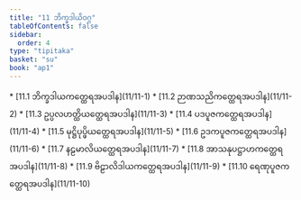 ```yaml
---
title: "11 ဘိက္ခဒါယိဝဂ္ဂ"
tableOfContents: false
sidebar:
  order: 4
type: "tipitaka"
basket: "su"
book: "ap1"
---
```



<DynamicBreadcrumb />



<TableOfContents book="ap1" section="11">
* [11.1 ဘိက္ခဒါယကတ္ထေရအပဒါန](11/11-1)
* [11.2 ဉာဏသညိကတ္ထေရအပဒါန](11/11-2)
* [11.3 ဥပ္ပလဟတ္ထိယတ္ထေရအပဒါန](11/11-3)
* [11.4 ပဒပူဇကတ္ထေရအပဒါန](11/11-4)
* [11.5 မုဋ္ဌိပုပ္ဖိယတ္ထေရအပဒါန](11/11-5)
* [11.6 ဥဒကပူဇကတ္ထေရအပဒါန](11/11-6)
* [11.7 နဠမာလိယတ္ထေရအပဒါန](11/11-7)
* [11.8 အာသနုပဋ္ဌာဟကတ္ထေရအပဒါန](11/11-8)
* [11.9 ဗိဠာလိဒါယကတ္ထေရအပဒါန](11/11-9)
* [11.10 ရေဏုပူဇကတ္ထေရအပဒါန](11/11-10)
</TableOfContents>